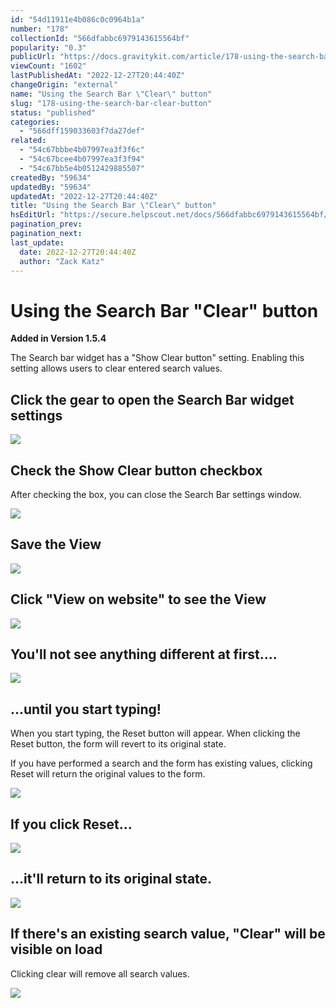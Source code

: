 ```yaml
---
id: "54d11911e4b086c0c0964b1a"
number: "178"
collectionId: "566dfabbc6979143615564bf"
popularity: "0.3"
publicUrl: "https://docs.gravitykit.com/article/178-using-the-search-bar-clear-button"
viewCount: "1602"
lastPublishedAt: "2022-12-27T20:44:40Z"
changeOrigin: "external"
name: "Using the Search Bar \"Clear\" button"
slug: "178-using-the-search-bar-clear-button"
status: "published"
categories: 
  - "566dff159033603f7da27def"
related: 
  - "54c67bbbe4b07997ea3f3f6c"
  - "54c67bcee4b07997ea3f3f94"
  - "54c67bb5e4b0512429885507"
createdBy: "59634"
updatedBy: "59634"
updatedAt: "2022-12-27T20:44:40Z"
title: "Using the Search Bar \"Clear\" button"
hsEditUrl: "https://secure.helpscout.net/docs/566dfabbc6979143615564bf/article/54d11911e4b086c0c0964b1a"
pagination_prev: 
pagination_next: 
last_update:
  date: 2022-12-27T20:44:40Z
  author: "Zack Katz"
---
```


# Using the Search Bar "Clear" button

**Added in Version 1.5.4**

The Search bar widget has a "Show Clear button" setting. Enabling this setting allows users to clear entered search values.

## Click the gear to open the Search Bar widget settings

![](https://www.gravitykit.com/wp-content/uploads/2018/01/click-the-gear-to-open-the-search-bar-widget-settings.png?1422596332)

## Check the Show Clear button checkbox

After checking the box, you can close the Search Bar settings window.

![](https://www.gravitykit.com/wp-content/uploads/2018/01/check-the-show-clear-button-checkbox.png?1422596333)

## Save the View

![](https://www.gravitykit.com/wp-content/uploads/2018/01/save-the-view.png?1422596333)

## Click "View on website" to see the View

![](https://www.gravitykit.com/wp-content/uploads/2018/01/click-view-on-website-to-see-the-view.png?1422596334)

## You'll not see anything different at first....

![](https://www.gravitykit.com/wp-content/uploads/2018/01/you-ll-not-see-anything-different-at-first.png?1422596334)

## ...until you start typing!

When you start typing, the Reset button will appear. When clicking the Reset button, the form will revert to its original state.

If you have performed a search and the form has existing values, clicking Reset will return the original values to the form.

![](https://www.gravitykit.com/wp-content/uploads/2018/01/until-you-start-typing-.png?1422596335)

## If you click Reset…

![](https://www.gravitykit.com/wp-content/uploads/2018/01/if-you-click-reset-hellip-.png?1422596338)

## …it'll return to its original state.

![](https://www.gravitykit.com/wp-content/uploads/2018/01/hellip-it-ll-return-to-its-original-state.png?1422596341)

## If there's an existing search value, "Clear" will be visible on load

Clicking clear will remove all search values.

![](https://www.gravitykit.com/wp-content/uploads/2018/01/if-there-s-an-existing-search-value-clear-will-be-visible-on-load.png?1422596343)